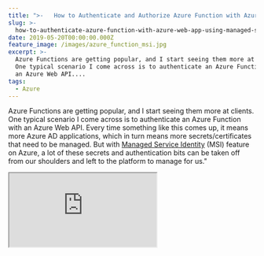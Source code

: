 ```yaml
---
title: ">-   How to Authenticate and Authorize Azure Function with Azure Web App Using   Managed Service Identity (MSI)"
slug: >-
  how-to-authenticate-azure-function-with-azure-web-app-using-managed-service-identity
date: 2019-05-20T00:00:00.000Z
feature_image: /images/azure_function_msi.jpg
excerpt: >-
  Azure Functions are getting popular, and I start seeing them more at clients.
  One typical scenario I come across is to authenticate an Azure Function with
  an Azure Web API....
tags:
  - Azure
---
```

Azure Functions are getting popular, and I start seeing them more at clients. One typical scenario I come across is to authenticate an Azure Function with an Azure Web API. Every time something like this comes up, it means more Azure AD applications, which in turn means more secrets/certificates that need to be managed. But with [Managed Service Identity](https://docs.microsoft.com/en-us/azure/active-directory/managed-identities-azure-resources/overview) (MSI) feature on Azure, a lot of these secrets and authentication bits can be taken off from our shoulders and left to the platform to manage for us."

<iframe src="https://www.youtube.com/embed/r4QFBsT2YE8" />

  

In this post let us explore how we can successfully authenticate/authorize an Azure Function with a Web API using AD application and Managed Service Identity and still not have any Secrets/certificates involved in the whole process.

## Setting Up the Web API

The Azure hosted Web API is set to use [Azure AD authentication based on JWT token](https://docs.microsoft.com/en-us/aspnet/core/security/authorization/limitingidentitybyscheme?view=aspnetcore-2.2&tabs=aspnetcore2x). To enable this, I have the below code in the Startup class. I created an AD application and ClientId set up as shown below. Any request to the Web API needs a valid token from the Azure AD application in the request header.

```csharp
public void ConfigureServices(IServiceCollection services)
{
    services.AddMvc(options =>
    {
        var policy = new AuthorizationPolicyBuilder()
            .RequireAuthenticatedUser()
            .Build();
        options.Filters.Add(new AuthorizeFilter(policy));
    }).SetCompatibilityVersion(CompatibilityVersion.Version_2_2);

    services
        .AddAuthentication(JwtBearerDefaults.AuthenticationScheme)
        .AddJwtBearer(options =>
        {
            options.Audience = Configuration["AzureAd:ClientId"];
            options.Authority =
                $"{Configuration["AzureAd:Instance"]}{Configuration["AzureAd:TenantId"]}";
        });
}

public void Configure(IApplicationBuilder app, IHostingEnvironment env)
{
    ...
    app.UseAuthentication();
    app.UseMvc();
}

```

### Enabling MSI on Azure Function

Managed Serviced Identity (MSI) can be turned on through the Azure Portal. Under 'Platform features' for an Azure Function select '_Identity_' as shown below and turn it on for _System Assigned_.

> **[A system-assigned managed identity](https://docs.microsoft.com/en-us/azure/active-directory/managed-identities-azure-resources/overview#how-does-the-managed-identities-for-azure-resources-work)** is enabled directly on an Azure service instance. When the identity is enabled, Azure creates an identity for the instance in the Azure AD tenant that's trusted by the subscription of the instance. After the identity is created, the credentials are provisioned onto the instance. The lifecycle of a system-assigned identity is directly tied to the Azure service instance that it's enabled on. If the instance is deleted, Azure automatically cleans up the credentials and the identity in Azure AD.

<Figure src="/images/azure_function_msi.jpg" caption="![](/images/azure_function_msi_on.jpg)" />

Once enabled, you can find the added identity for the Azure function under _Enterprise Applications_ list in the AD directory. Azure internally manages this identity.

### Authenticating Function with API

To authenticate with the Web API, we need to present a token from the AD application. Any service principal on the AD can authenticate and retrieve token this and so can out Azure Function with the Identity turned on. Usually authenticating with the Azure AD requires a [Client ID/Secret or ClientId?Certificate combination](/blog/authenticating-a-client-application-with-azure-key-vault/). However, with MSI turned on, Azure manages these credentials for us in the background, and we don't have to manage it ourselves. By using the [AzureServiceTokenProvider](https://docs.microsoft.com/en-us/azure/key-vault/service-to-service-authentication) class from the [Microsoft.Azure.Services.AppAuthentication,](https://www.nuget.org/packages/Microsoft.Azure.Services.AppAuthentication) NuGet package helps authenticate an MSI enabled resource with the AD.

> With [AzureServiceTokenProvider](https://github.com/Azure/azure-sdk-for-net/blob/ddda7cb74b979f03bb03e240c06c924914ee8bdd/src/SdkCommon/AppAuthentication/Azure.Services.AppAuthentication/AzureServiceTokenProvider.cs) class, If no connection string is specified, Managed Service Identity, Visual Studio, Azure CLI, and Integrated Windows Authentication are tried to get a token. Even if no connection string is specified in code, one can be specified in the AzureServicesAuthConnectionString environment variable.
<BlogLink
  href="/blog/defaultazurecredential-from-azure-sdk"
  title="DefaultAzureCredential: Unifying How We Get Azure AD Token"
  description="Azure Identity library provides Azure Active Directory token authentication support across the Azure SDK"
  authorImage="/images/favicon.ico"
  authorName="Rahul Nath"
  authorTitle="Rahul Pulikkot Nath"
  featureImage="/images/pfx_security.jpg"
/>

To access the API, we need to pass the token from AD application as a Bearer token, as shown below.

```csharp
var target = "<AD App Id of Web API>";
var azureServiceTokenProvider = new AzureServiceTokenProvider();
string accessToken = await azureServiceTokenProvider.GetAccessTokenAsync(target);

var wc = new System.Net.Http.HttpClient();
wc.DefaultRequestHeaders.Authorization = new AuthenticationHeaderValue("Bearer", accessToken);
var result = await wc.GetAsync("<Secured API URL>");

```

## Role-Based Authorization For Azure Function MSI

Now that we have the authentication set up between the Azure Function and Web API, we might want to restrict the endpoints on the API the function can call. It is the typical User Authorization scenario, and we can use similar approaches that apply.

### Using AD Role

<iframe src="https://www.youtube.com/embed/HVruBWuKnYw" />

  

To add an App Role for the MSI function, we first need to add an 'Application' role to the AD Application (one that Web API uses to authenticate against). The [allowedMemberTypes](https://docs.microsoft.com/en-us/azure/active-directory/develop/reference-app-manifest) does allow comma separated values if you are looking to add the same role for User and Application.

```json
"appRoles": [
        {
            "allowedMemberTypes": [
                "Application"
            ],
            "description": "All",
            "displayName": "All",
            "id": "d1c2ade8-98f8-45fd-aa4a-6d06b947c66f",
            "isEnabled": true,
            "lang": null,
            "origin": "Application",
            "value": "All"
        }
    ]

```

With the role defined, we can add the MSI Service Principal to the application role using [New-AzureADServiceAppRoleAssignment](https://docs.microsoft.com/en-us/powershell/module/azuread/new-azureadserviceapproleassignment?view=azureadps-2.0) cmdlet.

```powershell
# TenantId required only if multiple tenant exists for login

Connect-AzureAd -TenantId 'TENANT ID'
# Azure Function Name (Service Principal created will have same name)

# Check under Enterprise Applications
$msiServicePrincipal = Get-AzureADServicePrincipal -SearchString "<Azure Function Name>"
# AD App Name

$adApp = Get-AzureADServicePrincipal -SearchString "<AD App Web API>"

New-AzureADServiceAppRoleAssignment -Id $adApp.AppRoles[0].Id `
     -PrincipalId $msiServicePrincipal.ObjectId `
     -ObjectId $msiServicePrincipal.ObjectId `
     -ResourceId $adApp.ObjectId

```

### Using AD Group

<iframe src="https://www.youtube.com/embed/FTpAgSHfu8o" />

  

In a [previous post](/blog/custom-authorization-policy-providers/), we saw how to use Azure AD Groups to provide role-based access. You can add a Service Principal to the AD group either through the portal or code.

![](/images/azure_function_msi_add_to_ad_group.jpg)

```bash
az ad group member add
    --subscription b3c70d42-a0b9-4730-84a4-b0004a31f7b4
    -g aa762499-6287-4e28-8753-27e90cfd2738 // ADGroup Id
    --member-id bb8920f3-7a76-4d92-9fff-fc10afa7887a // Service Principal Object Id

```

To verify that the token retrieved using the AzureServiceTokenProvider has the associated claims, decode the token using [jwt.io](https://jwt.io/). In this case, I have added both roles and groups for the MSI service principal, and you can see that below (highlighted).

![](/images/azure_function_role_based_access.jpg)

The Web API can now use these claims from the token to determine what functionality needs to be available for the associated roles. Here is a [detailed post on how to do that using claims based on Groups](/blog/dot-net-core-api-and-azure-ad-groups-based-access/).

We need one less set of authentication keys shipped as part of our application by enabling MSI. The infrastructure layer, Azure, handles this for us, which makes building applications a lot easier. [Azure supports MSI](https://docs.microsoft.com/en-us/azure/active-directory/managed-identities-azure-resources/services-support-managed-identities) for a lot more resources where similar techniques can be applied. Hope this helps to authenticate and authorize the Azure Functions accessing your Web API and also help you in discovering more use cases for using Managed Services Identity (MSI).

**References:**

[Using Azure Managed Service Identities with your apps](https://jpd.ms/using-azure-managed-service-identities-with-your-apps-b979564ddf4)

